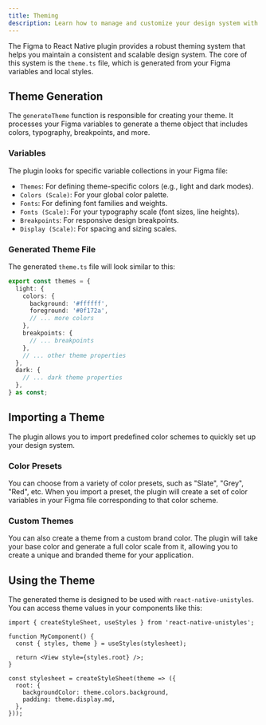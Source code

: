 ```yaml
---
title: Theming
description: Learn how to manage and customize your design system with the theming features of the plugin.
---
```


The Figma to React Native plugin provides a robust theming system that helps you maintain a consistent and scalable design system. The core of this system is the `theme.ts` file, which is generated from your Figma variables and local styles.

## Theme Generation

The `generateTheme` function is responsible for creating your theme. It processes your Figma variables to generate a theme object that includes colors, typography, breakpoints, and more.

### Variables

The plugin looks for specific variable collections in your Figma file:

-   `Themes`: For defining theme-specific colors (e.g., light and dark modes).
-   `Colors (Scale)`: For your global color palette.
-   `Fonts`: For defining font families and weights.
-   `Fonts (Scale)`: For your typography scale (font sizes, line heights).
-   `Breakpoints`: For responsive design breakpoints.
-   `Display (Scale)`: For spacing and sizing scales.

### Generated Theme File

The generated `theme.ts` file will look similar to this:

```ts
export const themes = {
  light: {
    colors: {
      background: '#ffffff',
      foreground: '#0f172a',
      // ... more colors
    },
    breakpoints: {
      // ... breakpoints
    },
    // ... other theme properties
  },
  dark: {
    // ... dark theme properties
  },
} as const;
```

## Importing a Theme

The plugin allows you to import predefined color schemes to quickly set up your design system.

### Color Presets

You can choose from a variety of color presets, such as "Slate", "Grey", "Red", etc. When you import a preset, the plugin will create a set of color variables in your Figma file corresponding to that color scheme.

### Custom Themes

You can also create a theme from a custom brand color. The plugin will take your base color and generate a full color scale from it, allowing you to create a unique and branded theme for your application.

## Using the Theme

The generated theme is designed to be used with `react-native-unistyles`. You can access theme values in your components like this:

```tsx
import { createStyleSheet, useStyles } from 'react-native-unistyles';

function MyComponent() {
  const { styles, theme } = useStyles(stylesheet);

  return <View style={styles.root} />;
}

const stylesheet = createStyleSheet(theme => ({
  root: {
    backgroundColor: theme.colors.background,
    padding: theme.display.md,
  },
}));
```
